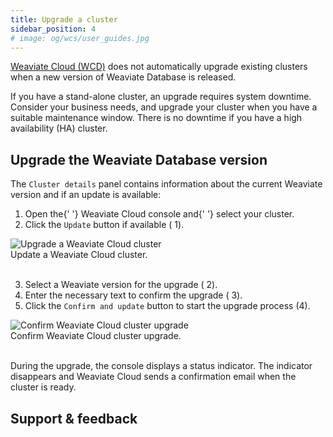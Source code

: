 ```yaml
---
title: Upgrade a cluster
sidebar_position: 4
# image: og/wcs/user_guides.jpg
---
```


[Weaviate Cloud (WCD)](https://console.weaviate.cloud/) does not automatically upgrade existing clusters when a new version of Weaviate Database is released.

If you have a stand-alone cluster, an upgrade requires system downtime. Consider your business needs, and upgrade your cluster when you have a suitable maintenance window. There is no downtime if you have a high availability (HA) cluster.

## Upgrade the Weaviate Database version

The `Cluster details` panel contains information about the current Weaviate version and if an update is available:


<div class="row docs-image">
  <div class="col col--6">
    <ol>
      <li>
        Open the{' '}
        <Link to="https://console.weaviate.cloud">Weaviate Cloud console</Link> and{' '}
        <Link to="/docs/cloud/manage-clusters/status#select-your-cluster">select your cluster</Link>.
      </li>
      <li>
        Click the <code>Update</code> button if available (
        <span class="callout">1</span>).
      </li>
    </ol>
  </div>
  <div class="col col--6">
    <div class="card">
      <div class="card__image">
        <img src={UpdateCluster} alt="Upgrade a Weaviate Cloud cluster" />
      </div>
      <div class="card__body">Update a Weaviate Cloud cluster.</div>
    </div>
  </div>
</div>
<br />


<div class="row docs-image">
  <div class="col col--6">
    <ol start="3">
      <li>
        Select a Weaviate version for the upgrade (
        <span class="callout">2</span>).
      </li>
      <li>
        Enter the necessary text to confirm the upgrade (
        <span class="callout">3</span>).
      </li>
      <li>
        Click the <code>Confirm and update</code> button to start the upgrade
        process (<span class="callout">4</span>).
      </li>
    </ol>
  </div>
  <div class="col col--6">
    <div class="card">
      <div class="card__image">
        <img
          src={UpdateClusterConfirm}
          alt="Confirm Weaviate Cloud cluster upgrade"
        />
      </div>
      <div class="card__body">Confirm Weaviate Cloud cluster upgrade.</div>
    </div>
  </div>
</div>
<br />

During the upgrade, the console displays a status indicator. The indicator disappears and Weaviate Cloud sends a confirmation email when the cluster is ready.

## Support & feedback


<SupportAndTrouble />
